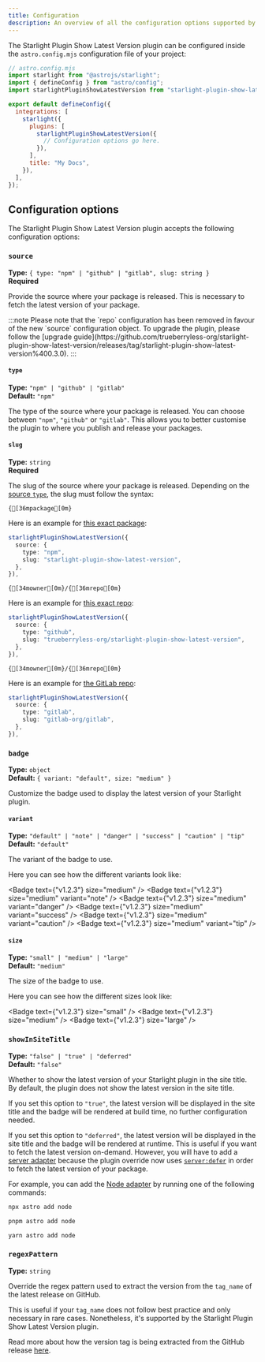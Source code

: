 ```yaml
---
title: Configuration
description: An overview of all the configuration options supported by the Starlight Plugin Show Latest Version plugin.
---
```



The Starlight Plugin Show Latest Version plugin can be configured inside the `astro.config.mjs` configuration file of your project:

```js {11}
// astro.config.mjs
import starlight from "@astrojs/starlight";
import { defineConfig } from "astro/config";
import starlightPluginShowLatestVersion from "starlight-plugin-show-latest-version";

export default defineConfig({
  integrations: [
    starlight({
      plugins: [
        starlightPluginShowLatestVersion({
          // Configuration options go here.
        }),
      ],
      title: "My Docs",
    }),
  ],
});
```

## Configuration options

The Starlight Plugin Show Latest Version plugin accepts the following configuration options:

### `source`

**Type:** `{ type: "npm" | "github" | "gitlab", slug: string }`  
**Required**

Provide the source where your package is released. 
This is necessary to fetch the latest version of your package.

<div id="repo">
:::note
Please note that the `repo` configuration has been <span style="color: var(--sl-color-red)">removed</span> in favour of the new `source` configuration object. To upgrade the plugin, please follow the [upgrade guide](https://github.com/trueberryless-org/starlight-plugin-show-latest-version/releases/tag/starlight-plugin-show-latest-version%400.3.0).
:::
</div>

#### `type`

**Type:** `"npm" | "github" | "gitlab"`  
**Default:** `"npm"`

The type of the source where your package is released. 
You can choose between `"npm"`, `"github"` or `"gitlab"`. This allows you to better customise the plugin to where you publish and release your packages.

#### `slug`

**Type:** `string`  
**Required**

The slug of the source where your package is released.
Depending on the [source `type`](#type), the slug must follow the syntax:

<Tabs>
  <TabItem label="NPM">
  
  ```ansi
  {[36mpackage[0m}
  ```

  Here is an example for [this exact package](https://www.npmjs.com/package/starlight-plugin-show-latest-version):

  ```ts
  starlightPluginShowLatestVersion({
    source: {
      type: "npm",
      slug: "starlight-plugin-show-latest-version",
    },
  }),
  ```
  
  
  </TabItem>
  <TabItem label="GitHub">
  
  ```ansi
  {[34mowner[0m}/{[36mrepo[0m}
  ```

  Here is an example for [this exact repo](https://github.com/trueberryless-org/starlight-plugin-show-latest-version):

  ```ts
  starlightPluginShowLatestVersion({
    source: {
      type: "github",
      slug: "trueberryless-org/starlight-plugin-show-latest-version",
    },
  }),
  ```
  
  </TabItem>
  <TabItem label="GitLab">
  
  ```ansi
  {[34mowner[0m}/{[36mrepo[0m}
  ```

  Here is an example for [the GitLab repo](https://gitlab.com/gitlab-org/gitlab):

  ```ts
  starlightPluginShowLatestVersion({
    source: {
      type: "gitlab",
      slug: "gitlab-org/gitlab",
    },
  }),
  ```
  
  </TabItem>
</Tabs>

### `badge`

**Type:** `object`  
**Default:** `{ variant: "default", size: "medium" }`

Customize the badge used to display the latest version of your Starlight plugin.

#### `variant`

**Type:** `"default" | "note" | "danger" | "success" | "caution" | "tip"`  
**Default:** `"default"`

The variant of the badge to use.

Here you can see how the different variants look like:

<Badge text={"v1.2.3"} size="medium" />
<Badge text={"v1.2.3"} size="medium" variant="note" />
<Badge text={"v1.2.3"} size="medium" variant="danger" />
<Badge text={"v1.2.3"} size="medium" variant="success" />
<Badge text={"v1.2.3"} size="medium" variant="caution" />
<Badge text={"v1.2.3"} size="medium" variant="tip" />

#### `size`

**Type:** `"small" | "medium" | "large"`  
**Default:** `"medium"`

The size of the badge to use.

Here you can see how the different sizes look like:

<Badge text={"v1.2.3"} size="small" />
<Badge text={"v1.2.3"} size="medium" />
<Badge text={"v1.2.3"} size="large" />

### `showInSiteTitle`

**Type:** `"false" | "true" | "deferred"`  
**Default:** `"false"`

Whether to show the latest version of your Starlight plugin in the site title. By default, the plugin does not show the latest version in the site title.

If you set this option to `"true"`, the latest version will be displayed in the site title and the badge will be rendered at build time, no further configuration needed.

If you set this option to `"deferred"`, the latest version will be displayed in the site title and the badge will be rendered at runtime. This is useful if you want to fetch the latest version on-demand. However, you will have to add a [server adapter](https://docs.astro.build/en/guides/on-demand-rendering/#server-adapters) because the plugin override now uses [`server:defer`](https://docs.astro.build/en/reference/directives-reference/#serverdefer) in order to fetch the latest version of your package.

For example, you can add the [Node adapter](https://docs.astro.build/en/guides/integrations/node/) by running one of the following commands:

<Tabs syncKey="pkg">
  <TabItem label="npm">
  
  ```sh
  npx astro add node
  ```
  
  </TabItem>
  <TabItem label="pnpm">
  
  ```sh
  pnpm astro add node
  ```
  
  </TabItem>
  <TabItem label="yarn">
  
  ```sh
  yarn astro add node
  ```
  
  </TabItem>
</Tabs>

### `regexPattern`

**Type:** `string`

Override the regex pattern used to extract the version from the `tag_name` of the latest release on GitHub.

This is useful if your `tag_name` does not follow best practice and only necessary in rare cases. Nonetheless, it's supported by the Starlight Plugin Show Latest Version plugin.

Read more about how the version tag is being extracted from the GitHub release [here](/version-extraction-algorithm).
